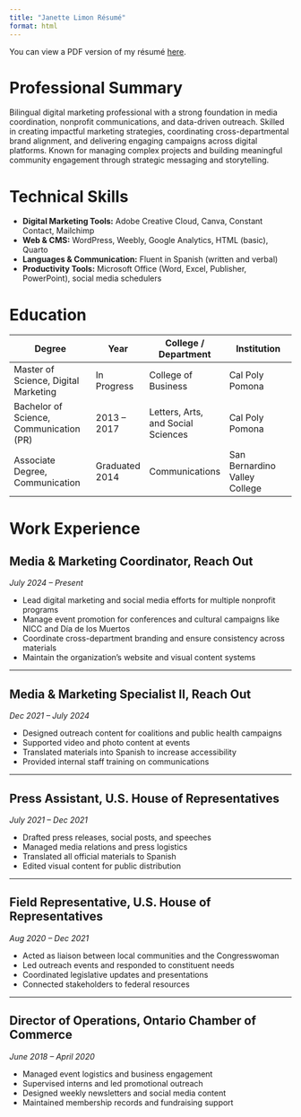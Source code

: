 ```yaml
---
title: "Janette Limon Résumé"
format: html
---
```


You can view a PDF version of my résumé [here](resume1/Janette%20Limon's%20Resume.pdf).

# Professional Summary

Bilingual digital marketing professional with a strong foundation in media coordination, nonprofit communications, and data-driven outreach. Skilled in creating impactful marketing strategies, coordinating cross-departmental brand alignment, and delivering engaging campaigns across digital platforms. Known for managing complex projects and building meaningful community engagement through strategic messaging and storytelling.

# Technical Skills

- **Digital Marketing Tools:** Adobe Creative Cloud, Canva, Constant Contact, Mailchimp  
- **Web & CMS:** WordPress, Weebly, Google Analytics, HTML (basic), Quarto  
- **Languages & Communication:** Fluent in Spanish (written and verbal)  
- **Productivity Tools:** Microsoft Office (Word, Excel, Publisher, PowerPoint), social media schedulers

# Education

| Degree                                       | Year           | College / Department | Institution                                |
|---------------------------------------------|----------------|-----------------------|--------------------------------------------|
| Master of Science, Digital Marketing         | In Progress    | College of Business   | Cal Poly Pomona                            |
| Bachelor of Science, Communication (PR)      | 2013 – 2017    | Letters, Arts, and Social Sciences | Cal Poly Pomona                  |
| Associate Degree, Communication              | Graduated 2014 | Communications        | San Bernardino Valley College              |

# Work Experience

## Media & Marketing Coordinator, Reach Out  
*July 2024 – Present*

- Lead digital marketing and social media efforts for multiple nonprofit programs  
- Manage event promotion for conferences and cultural campaigns like NICC and Día de los Muertos  
- Coordinate cross-department branding and ensure consistency across materials  
- Maintain the organization’s website and visual content systems  

---

## Media & Marketing Specialist II, Reach Out  
*Dec 2021 – July 2024*

- Designed outreach content for coalitions and public health campaigns  
- Supported video and photo content at events  
- Translated materials into Spanish to increase accessibility  
- Provided internal staff training on communications  

---

## Press Assistant, U.S. House of Representatives  
*July 2021 – Dec 2021*

- Drafted press releases, social posts, and speeches  
- Managed media relations and press logistics  
- Translated all official materials to Spanish  
- Edited visual content for public distribution  

---

## Field Representative, U.S. House of Representatives  
*Aug 2020 – Dec 2021*

- Acted as liaison between local communities and the Congresswoman  
- Led outreach events and responded to constituent needs  
- Coordinated legislative updates and presentations  
- Connected stakeholders to federal resources  

---

## Director of Operations, Ontario Chamber of Commerce  
*June 2018 – April 2020*

- Managed event logistics and business engagement  
- Supervised interns and led promotional outreach  
- Designed weekly newsletters and social media content  
- Maintained membership records and fundraising support  